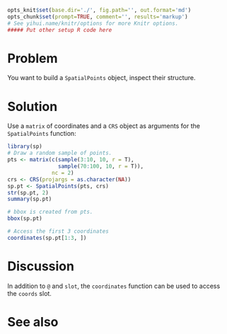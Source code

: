 ```r
opts_knit$set(base.dir='./', fig.path='', out.format='md')
opts_chunk$set(prompt=TRUE, comment='', results='markup')
# See yihui.name/knitr/options for more Knitr options.
##### Put other setup R code here

```

# Problem
You want to build a `SpatialPoints` object, inspect their structure.

# Solution
Use a `matrix` of coordinates and a `CRS` object as arguments for the `SpatialPoints` function:
```r
library(sp)
# Draw a random sample of points.
pts <- matrix(c(sample(3:10, 10, r = T),
                sample(70:100, 10, r = T)),
              nc = 2)
crs <- CRS(projargs = as.character(NA))
sp.pt <- SpatialPoints(pts, crs)
str(sp.pt, 2)
summary(sp.pt)

# bbox is created from pts.
bbox(sp.pt)

# Access the first 3 coordinates
coordinates(sp.pt[1:3, ])
```

# Discussion
In addition to `@` and `slot`, the `coordinates` function can be used to access the `coords` slot.

# See also



















































